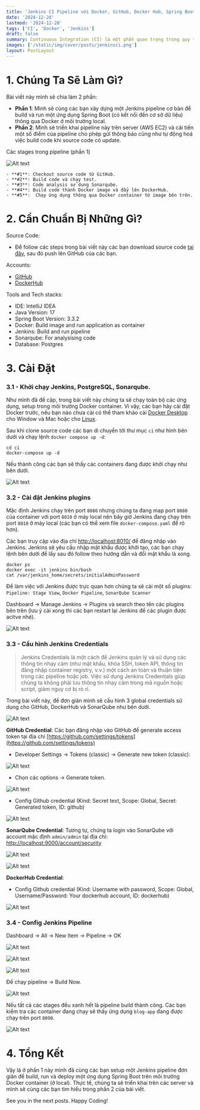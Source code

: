 ```yaml
---
title: 'Jenkins CI Pipeline với Docker, GitHub, Docker Hub, Spring Boot và triển khai trên AWS EC2 - PHẦN I'
date: '2024-12-28'
lastmod: '2024-12-28'
tags: ['CI', 'Docker', 'Jenkins']
draft: false
summary: Continuous Integration (CI) là một phần quan trọng trong quy trình DevOps, giúp tự động hoá quy trình build, test và triển khai ứng dụng. Trong bài viết này, chúng ta sẽ tìm hiểu cách xây dựng một CI pipeline sử dụng Jenkins, Docker, GitHub, Docker Hub, Spring Boot.
images: ['/static/img/cover/posts/jenkinsci.png']
layout: PostLayout
---
```


<TOCInline toc={props.toc} asDisclosure toHeading={3} />

# 1. Chúng Ta Sẽ Làm Gì?

Bài viết này mình sẽ chia làm 2 phần:

- **Phần 1**: Mình sẽ cùng các bạn xây dựng một Jenkins pipeline cơ bản để build và run một ứng dụng Spring Boot (có kết nối đến cơ sở dữ liệu) thông qua Docker ở môi trường local.
- **Phần 2**: Mình sẽ triển khai pipeline này trên server (AWS EC2) và cải tiến một số điểm của pipeline cho phép gửi thông báo cũng như tự động hoá việc build code khi source code có update.

Các stages trong pipeline (phần 1)

![Alt text](/static/img/posts/jenkins/image1.png 'image')

    - **#1**: Checkout source code từ GitHub.
    - **#2**: Build code và chạy test.
    - **#3**: Code analysis sử dụng Sonarqube.
    - **#4**: Build code thành Docker image và đẩy lên DockerHub.
    - **#5**:  Chạy ứng dụng thông qua Docker container từ image bên trên.

# 2. Cần Chuẩn Bị Những Gì?

Source Code:

- Để follow các steps trong bài viết này các bạn download source code [tại đây](https://github.com/canhnd15/jenkins-ci-tutorial.git), sau đó push lên GitHub của các bạn.

Accounts:

- [GitHub](https://github.com/)
- [DockerHub](https://hub.docker.com/)

Tools and Tech stacks:

- IDE: IntelliJ IDEA
- Java Version: 17
- Spring Boot Version: 3.3.2
- Docker: Build image and run application as container
- Jenkins: Build and run pipeline
- Sonarqube: For analysising code
- Database: Postgres

# 3. Cài Đặt

### 3.1 - Khởi chạy Jenkins, PostgreSQL, Sonarqube.

Như mình đã đề cập, trong bài viết này chúng ta sẽ chạy toàn bộ các ứng dụng, setup trong môi trường Docker container. Vì vậy, các bạn hãy cài đặt Docker trước, nếu bạn nào chưa cài có thể tham khảo cài [Docker Desktop](https://docs.docker.com/desktop/) cho Window và Mac hoặc cho [Linux](https://docs.docker.com/desktop/setup/install/linux/).

Sau khi clone source code các bạn di chuyển tới thư mục `ci` như hình bên dưới và chạy lệnh `docker compose up -d`:

```shell
cd ci
docker-compose up -d
```

Nếu thành công các bạn sẽ thấy các containers đang được khởi chạy như bên dưới.

![Alt text](/static/img/posts/jenkins/image2.png 'image')

### 3.2 - Cài đặt Jenkins plugins

Mặc định Jenkins chạy trên port `8080` nhưng chúng ta đang map port `8080` của container với port `8010` ở máy local nên bây giờ Jenkins đang chạy trên port `8010` ở máy local (các bạn có thể xem file `docker-compose.yaml` để rõ hơn).

Các bạn truy cập vào địa chỉ [http://localhost:8010/](http://localhost:8010/) để đăng nhập vào Jenkins. Jenkins sẽ yêu cầu nhập mật khẩu được khởi tạo, các bạn chạy lệnh bên dưới để lấy sau đó follow theo hướng dẫn và đổi mật khẩu là xong.

```shell
docker ps
docker exec -it jenkins bin/bash
cat /var/jenkins_home/secrets/initialAdminPassword
```

Để làm việc với Jenkins được trực quan hơn chúng ta sẽ cài một số plugins: `Pipeline: Stage View`, `Docker Pipeline`, `SonarQube Scanner`

Dashboard -> Manage Jenkins -> Plugins và search theo tên các plugins bên trên (lưu ý cài xong thì các bạn restart lại Jenkins để các plugin được acitve nhé).

![Alt text](/static/img/posts/jenkins/image3.png 'image')

### 3.3 - Cấu hình Jenkins Credentials

> Jenkins Credentials là một cách để Jenkins quản lý và sử dụng các thông tin nhạy cảm (như mật khẩu, khóa SSH, token API, thông tin đăng nhập container registry, v.v.) một cách an toàn và thuận tiện trong các pipeline hoặc job. Việc sử dụng Jenkins Credentials giúp chúng ta không phải lưu thông tin nhạy cảm trong mã nguồn hoặc script, giảm nguy cơ bị rò rỉ.

Trong bài viết này, để đơn giản mình sẽ cấu hình 3 global credentials sử dụng cho GitHub, DockerHub và SonarQube như bên dưới.

![Alt text](/static/img/posts/jenkins/image4.png 'image')

**GitHub Credential**: Các bạn đăng nhập vào GitHub để generate access token tại địa chỉ [https://github.com/settings/tokens](https://github.com/settings/tokens)

- Developer Settings -> Tokens (classic) -> Generate new token (classic):

![Alt text](/static/img/posts/jenkins/image5.png 'image')

- Chọn các options -> Generate token.

![Alt text](/static/img/posts/jenkins/image6.png 'image')

- Config Github credential (Kind: Secret text, Scope: Global, Secret: Generated token, ID: github)

![Alt text](/static/img/posts/jenkins/image7.png 'image')

**SonarQube Credential**: Tương tự, chúng ta login vào SonarQube với account mặc định `admin/admin` tại địa chỉ: [http://localhost:9000/account/security](http://localhost:9000/account/security)

![Alt text](/static/img/posts/jenkins/image8.png 'image')

![Alt text](/static/img/posts/jenkins/image9.png 'image')

**DockerHub Credential**:

- Config Github credential (Kind: Username with password, Scope: Global, Username/Password: Your dockerhub account, ID: dockerhub)

![Alt text](/static/img/posts/jenkins/image10.png 'image')

### 3.4 - Config Jenkins Pipeline

Dashboard -> All -> New Item -> Pipeline -> OK

![Alt text](/static/img/posts/jenkins/image11.png 'image')

![Alt text](/static/img/posts/jenkins/image12.png 'image')

![Alt text](/static/img/posts/jenkins/image13.png 'image')

Để chạy pipeline -> Build Now.

![Alt text](/static/img/posts/jenkins/image14.png 'image')

Nếu tất cả các stages đều xanh hết là pipeline build thành công. Các bạn kiểm tra các container đang chạy sẽ thấy ứng dụng `blog-app` đang được chạy trên port `8090`.

![Alt text](/static/img/posts/jenkins/image15.png 'image')

# 4. Tổng Kết

Vậy là ở phần 1 này mình đã cùng các bạn setup một Jenkins pipeline đơn giản để build, run và deploy một ứng dụng Spring Boot trên môi trường Docker container (ở local). Thực tế, chúng ta sẽ triển khai trên các server và mình sẽ cùng các bạn tìm hiểu trong phần 2 của bài viết.

See you in the next posts. Happy Coding!
